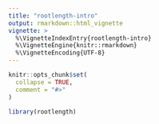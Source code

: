 ```yaml
---
title: "rootlength-intro"
output: rmarkdown::html_vignette
vignette: >
  %\VignetteIndexEntry{rootlength-intro}
  %\VignetteEngine{knitr::rmarkdown}
  %\VignetteEncoding{UTF-8}
---
```


```r
knitr::opts_chunk$set(
  collapse = TRUE,
  comment = "#>"
)
```

```r
library(rootlength)
```
